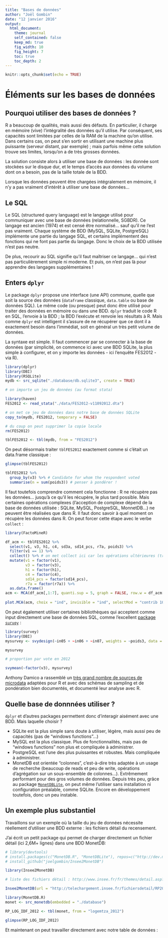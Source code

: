 ```yaml
---
title: "Bases de données"
author: "Joël Gombin"
date: "12 janvier 2016"
output:
  html_document:
    theme: journal
    self_contained: false
    keep_md: true
    fig_width: 10
    fig_height: 7
    toc: true
    toc_depth: 2
---
```


```r
knitr::opts_chunk$set(echo = TRUE)
```

# Éléments sur les bases de données 

## Pourquoi utiliser des bases de données ?

R a beaucoup de qualités, mais aussi des défauts. En particulier, il charge en mémoire (vive) l'intégralité des données qu'il utilise. Par conséquent, ses capacités sont limitées par celles de la RAM de la machine qu'on utilise. Dans certains cas, on peut s'en sortir en utilisant une machine plus puissante (serveur distant, par exemple) ; mais parfois même cette solution trouve ses limites, lorsqu'on a de très grosses données. 

La solution consiste alors à utiliser une base de données : les donnée sont stockées sur le disque dur, et le temps d'accès aux données du volume dont on a besoin, pas de la taille totale de la BDD. 

Lorsque les données peuvent être chargées intégralement en mémoire, il n'y a pas vraiment d'intérêt à utiliser une base de données...

## Le SQL

Le SQL (structured query language) est le langage utilisé pour communiquer avec une base de données (relationnelle, SGBDR). Ce langage est ancien (1974) et est censé être normalisé... sauf qu'il ne l'est pas vraiment. Chaque système de BDD (MySQL, SQLite, PostgreSQL) implémente une partie du langage SQL, et certains implémentent des fonctions qui ne font pas partie du langage. Donc le choix de la BDD utilisée n'est pas neutre.

De plus, recourir au SQL signifie qu'il faut maîtriser ce langage... qui n'est pas particulièrement simple ni moderne. Et puis, on n'est pas là pour apprendre des langages supplémentaires ! 

## Enters `dplyr`

Le package `dplyr` propose une interface (une API) commune, quelle que soit la source des données (`dataframe` classique, `data.table` ou base de données SQL). Le même code (ou presque) peut donc être utilisé pour traiter des données en mémoire ou dans une BDD. `dplyr` traduit le code R en SQL, l'envoie à la BDD ; la BDD l'exécute et renvoie les résultats à R. Mais comme `dplyr` est intelligent il s'assure de ne récupérer que ce dont il a exactement besoin dans l'immédiat, soit en général un très petit volume de données. 

La syntaxe est simple. Il faut commencer par se connecter à la base de données (par simplicité, on commence ici avec une BDD SQLite, la plus simple à configurer, et on y importe les données - ici l'enquête FES2012 - via R).

```r
library(dplyr)
library(DBI)
library(RSQLite)
mydb <- src_sqlite("./database/db.sqlite3", create = TRUE)

# on importe un jeu de données (au format stata)

library(haven)
FES2012 <- read_stata("./data/FES2012-v11092012.dta")

# on met ce jeu de données dans notre base de données SQLite
copy_to(mydb, FES2012, temporary = FALSE)

# du coup on peut supprimer la copie locale
rm(FES2012)

tblFES2012 <- tbl(mydb, from = "FES2012")

```

On peut désormais traiter `tblFES2012` exactement comme si c'était un data.frame classique :

```r

glimpse(tblFES2012)

tblFES2012 %>%
  group_by(v3) %>% # Candidate for whom the respondent voted
  summarise(n = sum(poids3)) # penser à pondérer ! 

```


Il faut toutefois comprendre comment cela fonctionne : R ne récupère pas les données... jusqu'à ce qu'il les récupère, le plus tard possible. Mais certaines opérations complexes (l'acception de complexe dépend de la base de données utilisée : SQLite, MySQL, PostgreSQL, MonnetDB...) ne peuvent être réalisées que dans R. Il faut donc savoir à quel moment on récupère les données dans R. On peut forcer cette étape avec le verbe `collect` :

```r

library(FactoMineR)

df_acm <- tblFES2012 %>%
  select(v1, v3, h1, c4, sd3a, sd14_pcs, r7a, poids3) %>%
  filter(v1 == 1) %>%
  collect() %>% # on met collect ici car les opérations ultérieures (transformations en facteurs) ne peuvent être accomplies côté SQL
  mutate(v1 = factor(v1), 
         v3 = factor(v3), 
         h1 = factor(h1), 
         c4 = factor(c4), 
         sd14_pcs = factor(sd14_pcs), 
         r7a = factor(r7a)) %>%
  as.data.frame()
acm <- MCA(df_acm[,1:7], quanti.sup = 5, graph = FALSE, row.w = df_acm[,8])
  
plot.MCA(acm, choix = "ind", invisible = "ind", selectMod = "contrib 10")  

```


On peut également utiliser certaines bibliothèques qui acceptent comme input directement une base de données SQL, comme l'excellent [package `survey`](http://r-survey.r-forge.r-project.org/survey/svy-dbi.html) : 

```r
library(survey)
library(DBI)
mysurvey <- svydesign(~in05 + ~in06 + ~in07, weights = ~poids3, data = "FES2012", dbname = "./database/db.sqlite3", dbtype = "SQLite") # je ne suis pas sûr des clusters et des strates ici...

mysurvey

# proportion par vote en 2012

svymean(~factor(v3), mysurvey)
```

Anthony Damico a rassemblé un [très grand nombre de sources de microdata](http://www.asdfree.com/) adaptées pour R et avec des schémas de sampling et de pondération bien documentés, et documenté leur analyse avec R.

## Quelle base de donnnées utiliser ?

`dplyr` et d'autres packages permettent donc d'interagir aisément avec une BDD. Mais laquelle choisir ?

- SQLite est la plus simple sans doute à utiliser, légère, mais aussi peu de capacités (pas de "windows functions"...)
- MySQL est la plus classique. Plus de fonctionnalités, mais pas de "windows functions" non plus et compliquée à administrer.
- PostgreSQL est l'une des plus puissantes et robustes. Mais compliquée à administrer.
- MonetDB est orientée "colonnes", c'est-à-dire très adaptée à un usage de recherche (beaucoup de reads et peu de write, opérations d'agrégation sur un sous-ensemble de colonnes...). Extrêmement performant pour des gros volumes de données. Depuis très peu, grâce au package [`MonetDBLite`](https://www.monetdb.org/blog/monetdblite-r), on peut même l'utiliser sans installation ni configuration préalable, comme SQLite. Encore en développement toutefois, donc un peu instable.

## Un exemple plus substantiel

Travaillons sur un exemple où la taille du jeu de données nécessite réellement d'utiliser une BDD externe : les fichiers détail du recensement.

J'ai écrit un petit package qui permet de charger directement un fichier détail (ici 2,6M+ lignes) dans une BDD MonetDB:

```r
# library(devtools)
# install.packages(c("MonetDB.R", "MonetDBLite"), repos=c("http://dev.monetdb.org/Assets/R/", "http://cran.rstudio.com/"))
# install_github("joelgombin/Insee2MonetDB")

library(Insee2MonetDB)

# liste des fichiers détail : http://www.insee.fr/fr/themes/detail.asp?reg_id=0&ref_id=fd-rp2012

Insee2MonetDB(url = "http://telechargement.insee.fr/fichiersdetail/RP2012/txt/RP2012_LOGEMTza_txt.zip", folder = "./database")
```

```r
library(MonetDB.R)
monet <- src_monetdb(embedded = "./database")

RP_LOG_IDF_2012 <- tbl(monet, from = "logemtza_2012")

glimpse(RP_LOG_IDF_2012)

```

Et maintenant on peut travailler directement avec notre table de données :

```r

```

